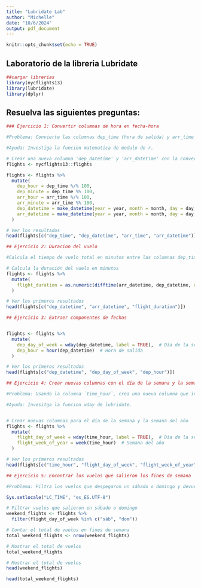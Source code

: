 ```yaml
---
title: "Lubridate Lab"
author: "Michelle"
date: "10/6/2024"
output: pdf_document
---
```


```r
knitr::opts_chunk$set(echo = TRUE)
```

## Laboratorio de la libreria Lubridate

```r
##cargar librerias
library(nycflights13)
library(lubridate)
library(dplyr)
```

## Resuelva las siguientes preguntas: 

```r
### Ejercicio 1: Convertir columnas de hora en fecha-hora

#Problema: Convierte las columnas dep_time (hora de salida) y arr_time (hora de llegada) en objetos de tipo datetime usando make_datetime() de lubridate. Recuerda que estas columnas están en formato militar (HHMM).

#Ayuda: Investiga la funcion matematica de modulo de r.

# Crear una nueva columna 'dep_datetime' y 'arr_datetime' con la conversión
flights <- nycflights13::flights

flights <- flights %>%
  mutate(
    dep_hour = dep_time %/% 100,
    dep_minute = dep_time %% 100,
    arr_hour = arr_time %/% 100,
    arr_minute = arr_time %% 100,
    dep_datetime = make_datetime(year = year, month = month, day = day, hour = dep_hour, min = dep_minute),
    arr_datetime = make_datetime(year = year, month = month, day = day, hour = arr_hour, min = arr_minute)
  )

# Ver los resultados
head(flights[c("dep_time", "dep_datetime", "arr_time", "arr_datetime")])
```

```r
## Ejercicio 2: Duracion del vuelo

#Calcula el tiempo de vuelo total en minutos entre las columnas dep_time y arr_time que calculaste en el primer Ejercicio.

# Calcula la duración del vuelo en minutos
flights <- flights %>%
  mutate(
    flight_duration = as.numeric(difftime(arr_datetime, dep_datetime, units = "mins"))
  )

# Ver los primeros resultados
head(flights[c("dep_datetime", "arr_datetime", "flight_duration")])
```


```r
## Ejercicio 3: Extraer componentes de fechas


flights <- flights %>%
  mutate(
    dep_day_of_week = wday(dep_datetime, label = TRUE),  # Día de la semana (con etiqueta)
    dep_hour = hour(dep_datetime)  # Hora de salida
  )

# Ver los primeros resultados
head(flights[c("dep_datetime", "dep_day_of_week", "dep_hour")])


```


```r
## Ejercicio 4: Crear nuevas columnas con el día de la semana y la semana del año

#Problema: Usando la columna `time_hour`, crea una nueva columna que indique el día de la semana y otra que indique la semana del año en la que ocurrió el vuelo.

#Ayuda: Invesitga la funcion wday de lubridate.


# Crear nuevas columnas para el día de la semana y la semana del año
flights <- flights %>%
  mutate(
    flight_day_of_week = wday(time_hour, label = TRUE),  # Día de la semana
    flight_week_of_year = week(time_hour)  # Semana del año
  )

# Ver los primeros resultados
head(flights[c("time_hour", "flight_day_of_week", "flight_week_of_year")])
```

```r
## Ejercicio 5: Encontrar los vuelos que salieron los fines de semana

#Problema: Filtra los vuelos que despegaron un sábado o domingo y devuelve el total de vuelos en fines de semana.

Sys.setlocale("LC_TIME", "es_ES.UTF-8")

# Filtrar vuelos que salieron en sábado o domingo
weekend_flights <- flights %>%
  filter(flight_day_of_week %in% c("sáb", "dom"))

# Contar el total de vuelos en fines de semana
total_weekend_flights <- nrow(weekend_flights)

# Mostrar el total de vuelos
total_weekend_flights

# Mostrar el total de vuelos
head(weekend_flights)

head(total_weekend_flights)
```
